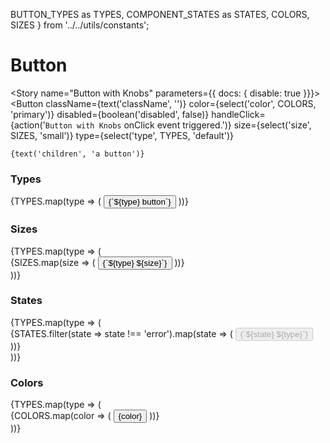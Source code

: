 
  BUTTON_TYPES as TYPES,
  COMPONENT_STATES as STATES,
  COLORS,
  SIZES
} from '../../utils/constants';

<Meta component={Button} title="Components/Atoms/Button" />

# Button
<Description of={Button} />
<Props of={Button} />

<Story name="Button with Knobs" parameters={{ docs: { disable: true }}}>
  <Button
    className={text('className', '')}
    color={select('color', COLORS, 'primary')}
    disabled={boolean('disabled', false)}
    handleClick={action('`Button with Knobs` onClick event triggered.')}
    size={select('size', SIZES, 'small')}
    type={select('type', TYPES, 'default')}
  >
    {text('children', 'a button')}
  </Button>
</Story>

### Types
<Preview>
  <Story name="Button Types">
    <div>
      {TYPES.map(type => (
        <Button
          handleClick={action('`Button Types` onClick event triggered.')}
          key={type}
          type={type}
        >
          {`${type} button`}
        </Button>
      ))}
    </div>
  </Story>
</Preview>

### Sizes
<Preview>
  <Story name="Button Sizes">
    <div>
      {TYPES.map(type => (
        <div key={`${type}_size`}>
          {SIZES.map(size => (
            <Button
              handleClick={action('`Button Sizes` onClick event triggered.')}
              key={`${type}_${size}`}
              size={size}
              type={type}
            >
              {`${type} ${size}`}
            </Button>
          ))}
        </div>
      ))}
    </div>
  </Story>
</Preview>

### States
<Preview>
  <Story name="Button States">
    <div>
      {TYPES.map(type => (
        <div key={`${type}_state`}>
          {STATES.filter(state => state !== 'error').map(state => (
            <Button
              disabled={state === 'disabled'}
              handleClick={action('`Button States` onClick event triggered.')}
              key={`${state}_${type}`}
              type={type}
            >
              {`${state} ${type}`}
            </Button>
          ))}
        </div>
      ))}
    </div>
  </Story>
</Preview>

### Colors
<Preview>
  <Story name="Button Colors">
    <div>
      {TYPES.map(type => (
        <div key={`${type}_color`}>
          {COLORS.map(color => (
            <span
              style={color === 'inverted' ? {backgroundColor:'black',display:'inline-block'} : {}}
              key={`${type}_${color}`}
            >
              <Button
                color={color}
                handleClick={action('`Button Colors` onClick event triggered.')}
                type={type}
              >
                {color}
              </Button>
            </span>
          ))}
        </div>
      ))}
    </div>
  </Story>
</Preview>